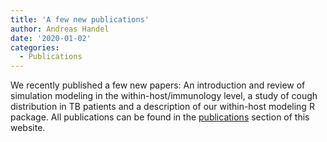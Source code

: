 ```yaml
---
title: 'A few new publications'
author: Andreas Handel
date: '2020-01-02'
categories:
  - Publications
---
```


We recently published a few new papers: An introduction and review of simulation modeling in the within-host/immunology level, a study of cough distribution in TB patients and a description of our within-host modeling R package. All publications can be found in the [publications](/publications.html) section of this website. 
